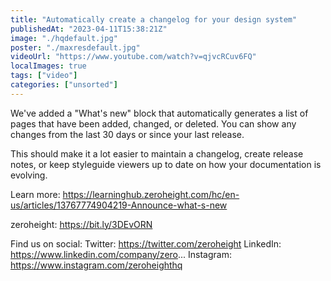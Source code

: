 ```yaml
---
title: "Automatically create a changelog for your design system"
publishedAt: "2023-04-11T15:38:21Z"
image: "./hqdefault.jpg"
poster: "./maxresdefault.jpg"
videoUrl: "https://www.youtube.com/watch?v=qjvcRCuv6FQ"
localImages: true
tags: ["video"]
categories: ["unsorted"]
---
```


We've added a "What's new" block that automatically generates a list of pages that have been added, changed, or deleted. You can show any changes from the last 30 days or since your last release.

This should make it a lot easier to maintain a changelog, create release notes, or keep styleguide viewers up to date on how your documentation is evolving.

Learn more: https://learninghub.zeroheight.com/hc/en-us/articles/13767774904219-Announce-what-s-new

zeroheight: https://bit.ly/3DEvORN

Find us on social:
Twitter: https://twitter.com/zeroheight
LinkedIn: https://www.linkedin.com/company/zero...
Instagram: https://www.instagram.com/zeroheighthq
